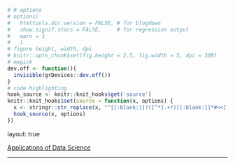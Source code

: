 ```{r setup, include=FALSE}
# R options
# options(
#   htmltools.dir.version = FALSE, # for blogdown
#   show.signif.stars = FALSE,     # for regression output
#   warn = 1
#   )
# figure height, width, dpi
# knitr::opts_chunk$set(fig.height = 2.5, fig.width = 5, dpi = 300)
# magick
dev.off <- function(){
  invisible(grDevices::dev.off())
}
# code highlighting
hook_source <- knitr::knit_hooks$get('source')
knitr::knit_hooks$set(source = function(x, options) {
  x <- stringr::str_replace(x, "^[[:blank:]]?([^*].+?)[[:blank:]]*#<<[[:blank:]]*$", "*\\1")
  hook_source(x, options)
})
```

layout: true

<head>
  <link rel="icon" href="../DSApps_logo.jpg" type="image/jpg"> 
  <link rel="shortcut icon" href="../DSApps_logo.jpg" type="image/jpg">
</head>

<div class="my-footer">
  <span>
    <a href="https://github.com/DSApps-2020" target="_blank">Applications of Data Science
    </a>
  </span>
</div>

---